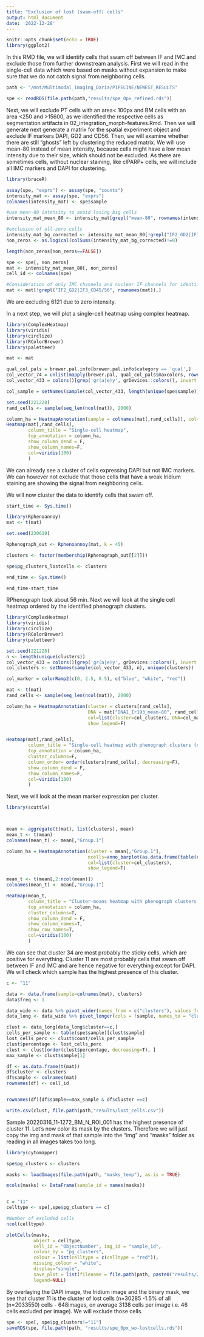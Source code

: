 ```yaml
---
title: "Exclusion of lost (swam-off) cells"
output: html_document
date: '2022-12-28'
---
```


```r
knitr::opts_chunk$set(echo = TRUE)
library(ggplot2)
```

In this RMD file, we will identify cells that swam off between IF and IMC and exclude those from further downstream analysis. First we will read in the single-cell data which were based on masks without expansion to make sure that we do not catch signal from neighboring cells.

```r

path <- "/mnt/Multimodal_Imaging_Daria/PIPELINE/NEWEST_RESULTS"

spe <- readRDS(file.path(path,"results/spe_0px_refined.rds"))

```


Next, we will exclude PT cells with an area< 100px and BM cells with an area <250 and >15600, as we identified the respective cells as segmentation artifacts in 02_integration_morph-features.Rmd. Then we will generate next generate a matrix for the spatial experiment object and exclude IF markers DAPI, GD2 and CD56. Then, we will examine whether there are still "ghosts" left by clustering the reduced matrix. We will use mean-80 instead of mean intensity, because cells might have a low mean intensity due to their size, which should not be excluded. As there are sometimes cells, without nuclear staining, like clPARP+ cells, we will include all IMC markers and DAPI for clustering. 

```r
library(bruceR)

assay(spe, "exprs") <- assay(spe, "counts")
intensity_mat <- assay(spe, "exprs")
colnames(intensity_mat) <- spe$sample

#use mean-80 intensity to avoid losing big cells
intensity_mat_mean_80 <- intensity_mat[grepl("mean-80", rownames(intensity_mat)),]

#exclusion of all-zero cells
intensity_mat_bg_corrected <- intensity_mat_mean_80[!grepl("IF2_GD2|IF3_CD45/56|DAPI", rownames(intensity_mat_mean_80)),]
non_zeros <- as.logical(colSums(intensity_mat_bg_corrected)!=0)

length(non_zeros[non_zeros==FALSE])

spe <- spe[, non_zeros]
mat <- intensity_mat_mean_80[, non_zeros]
cell_id <- colnames(spe)

#Consideration of only IMC channels and nuclear IF channels for identification of further lost cells
mat <- mat[!grepl("IF2_GD2|IF3_CD45/56", rownames(mat)),]

```
We are excluding 6121 due to zero intensity. 

In a next step, we will plot a single-cell heatmap using complex heatmap. 

```r
library(ComplexHeatmap)
library(viridis)
library(circlize)
library(RColorBrewer)
library(paletteer)

mat <- mat

qual_col_pals = brewer.pal.info[brewer.pal.info$category == 'qual',]
col_vector_74 = unlist(mapply(brewer.pal, qual_col_pals$maxcolors, rownames(qual_col_pals)))
col_vector_433 = colors()[grep('gr(a|e)y', grDevices::colors(), invert = T)]

col_sample = setNames(sample(col_vector_433, length(unique(spe$sample))), unique(spe$sample))

set.seed(221228)
rand_cells <- sample(seq_len(ncol(mat)), 2000)

column_ha = HeatmapAnnotation(sample = colnames(mat[,rand_cells]), col=list(sample=col_sample), show_legend=F)
Heatmap(mat[,rand_cells], 
        column_title = "Single-cell heatmap",
        top_annotation = column_ha, 
        show_column_dend = F,
        show_column_names=F,
        col=viridis(100)
        )
```

We can already see a cluster of cells expressing DAPI but not IMC markers. We can however not exclude that those cells that have a weak Iridium staining are showing the signal from neighboring cells. 

We will now cluster the data to identify cells that swam off. 
```r
start_time <- Sys.time()
```

```r
library(Rphenoannoy)
mat <- t(mat)

set.seed(230619)

Rphenograph_out <- Rphenoannoy(mat, k = 45)

clusters <- factor(membership(Rphenograph_out[[2]]))

spe$pg_clusters_lostcells <- clusters
```

```r
end_time <- Sys.time()

end_time-start_time
```

RPhenograph took about 56 min. Next we will look at the single cell heatmap ordered by the identified phenograph clusters. 

```r
library(ComplexHeatmap)
library(viridis)
library(circlize)
library(RColorBrewer)
library(paletteer)

set.seed(221228)
n <- length(unique(clusters))
col_vector_433 = colors()[grep('gr(a|e)y', grDevices::colors(), invert = T)]
col_clusters <- setNames(sample(col_vector_433, n), unique(clusters))

col_marker = colorRamp2(c(0, 2.5, 0.5), c("blue", "white", "red"))

mat <- t(mat)
rand_cells <- sample(seq_len(ncol(mat)), 2000)

column_ha = HeatmapAnnotation(cluster = clusters[rand_cells], 
                              DNA = mat["DNA1_Ir193_mean-80", rand_cells],
                              col=list(cluster=col_clusters, DNA=col_marker), 
                              show_legend=F)


Heatmap(mat[,rand_cells], 
        column_title = "Single-cell heatmap with phenograph clusters (nodil -mean)",
        top_annotation = column_ha, 
        cluster_columns=F,
        column_order= order(clusters[rand_cells], decreasing=F),
        show_column_dend = F,
        show_column_names=F,
        col=viridis(100)
        )
```

Next, we will look at the mean marker expression per cluster. 

```r
library(scuttle)



mean <- aggregate(t(mat), list(clusters), mean)
mean_t <- t(mean)
colnames(mean_t) <- mean[,"Group.1"]

column_ha = HeatmapAnnotation(cluster = mean[,"Group.1"], 
                              ncells=anno_barplot(as.data.frame(table(clusters))[,"Freq"], height = unit(3, "cm")),
                              col=list(cluster=col_clusters), 
                              show_legend=T)

mean_t <- t(mean[,2:ncol(mean)])
colnames(mean_t) <- mean[,"Group.1"]

Heatmap(mean_t, 
        column_title = "Cluster-means heatmap with phenograph clusters (no-dil -mean)",
        top_annotation = column_ha, 
        cluster_columns=T,
        show_column_dend = F,
        show_column_names=T,
        show_row_names=T,
        col=viridis(100)
        )


```
We can see that cluster 34 are most probably the sticky cells, which are positive for everything. Cluster 11 are most probably cells that swam off between IF and IMC and are hence negative for everything except for DAPI. We will check which sample has the highest presence of this cluster.

```r

c <- "11"

data <- data.frame(sample=colnames(mat), clusters)
data$freq <- 1

data_wide <- data %>% pivot_wider(names_from = c("clusters"), values_from = "freq", values_fn = sum, values_fill = 0)
data_long <- data_wide %>% pivot_longer(cols = !sample, names_to = "cluster", values_to = "count") 

clust <- data_long[data_long$cluster==c,]
cells_per_sample <- table(spe$sample)[clust$sample]
lost_cells_perc <- clust$count/cells_per_sample
clust$percentage <- lost_cells_perc
clust <- clust[order(clust$percentage, decreasing=T), ]
max_sample <- clust$sample[1]

df <- as.data.frame(t(mat))
df$cluster <- clusters
df$sample <- colnames(mat)
rownames(df) <- cell_id


rownames(df)[df$sample==max_sample & df$cluster ==c]

write.csv(clust, file.path(path,"results/lost_cells.csv"))


```
Sample 20220316_11-1272_BM_N_ROI_001 has the highest presence of cluster 11. Let's now color its mask by the clusters. Therefore we will just copy the img and mask of that sample into the "img" and "masks" folder as reading in all images takes too long. 

```r
library(cytomapper)

spe$pg_clusters <- clusters

masks <- loadImages(file.path(path, "masks_temp"), as.is = TRUE)

mcols(masks) <- DataFrame(sample_id = names(masks))


c = "11"
celltype <- spe[,spe$pg_clusters == c]

#Number of excluded cells
ncol(celltype)

plotCells(masks,
          object = celltype, 
          cell_id = "ObjectNumber", img_id = "sample_id",
          colour_by = "pg_clusters",
          colour = list(celltype = c(celltype = "red")),
          missing_colour = "white",
          display="single",
          save_plot = list(filename = file.path(path, paste0("results/20220701_20220214_11-1272_BM_001_cluster_", c, ".png"))),
          legend=NULL)

```

By overlaying the DAPI image, the Iridium image and the binary mask, we see that cluster 11 is the cluster of lost cells (n=30285 -1.5% of all (n=2033550) cells - 648images, on average 3138 cells per image  i.e. 46 cells excluded per image). We will exclude those cells.

```r

spe <- spe[, spe$pg_clusters!="11"]
saveRDS(spe, file.path(path, "results/spe_0px_wo-lostcells.rds"))

```

